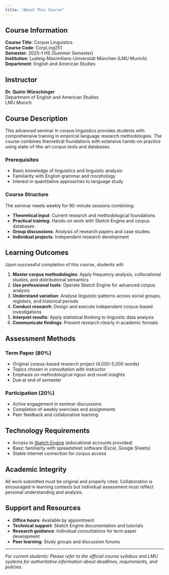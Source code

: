 ```yaml
---
title: "About This Course"
---
```


## Course Information

**Course Title**: Corpus Linguistics  
**Course Code**: CorpLing251  
**Semester**: 2025-1 HS (Summer Semester)  
**Institution**: Ludwig-Maximilians-Universität München (LMU Munich)  
**Department**: English and American Studies  

## Instructor

**Dr. Quirin Würschinger**  
Department of English and American Studies  
LMU Munich

## Course Description

This advanced seminar in corpus linguistics provides students with comprehensive training in empirical language research methodologies. The course combines theoretical foundations with extensive hands-on practice using state-of-the-art corpus tools and databases.

### Prerequisites

- Basic knowledge of linguistics and linguistic analysis
- Familiarity with English grammar and morphology
- Interest in quantitative approaches to language study

### Course Structure

The seminar meets weekly for 90-minute sessions combining:

- **Theoretical input**: Current research and methodological foundations
- **Practical training**: Hands-on work with Sketch Engine and corpus databases
- **Group discussions**: Analysis of research papers and case studies
- **Individual projects**: Independent research development

## Learning Outcomes

Upon successful completion of this course, students will:

1. **Master corpus methodologies**: Apply frequency analysis, collocational studies, and distributional semantics
2. **Use professional tools**: Operate Sketch Engine for advanced corpus analysis
3. **Understand variation**: Analyse linguistic patterns across social groups, registers, and historical periods
4. **Conduct research**: Design and execute independent corpus-based investigations
5. **Interpret results**: Apply statistical thinking to linguistic data analysis
6. **Communicate findings**: Present research clearly in academic formats

## Assessment Methods

### Term Paper (80%)
- Original corpus-based research project (4,000-5,000 words)
- Topics chosen in consultation with instructor
- Emphasis on methodological rigour and novel insights
- Due at end of semester

### Participation (20%)
- Active engagement in seminar discussions
- Completion of weekly exercises and assignments
- Peer feedback and collaborative learning

## Technology Requirements

- Access to [Sketch Engine](https://www.sketchengine.eu/) (educational accounts provided)
- Basic familiarity with spreadsheet software (Excel, Google Sheets)
- Stable internet connection for corpus access

## Academic Integrity

All work submitted must be original and properly cited. Collaboration is encouraged in learning contexts but individual assessment must reflect personal understanding and analysis.

## Support and Resources

- **Office hours**: Available by appointment
- **Technical support**: Sketch Engine documentation and tutorials
- **Research guidance**: Individual consultations for term paper development
- **Peer learning**: Study groups and discussion forums

---

*For current students: Please refer to the official course syllabus and LMU systems for authoritative information about deadlines, requirements, and policies.* 